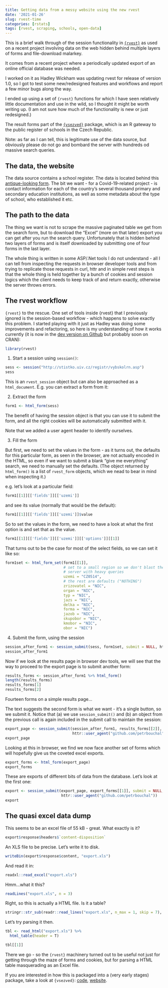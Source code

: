 ```yaml
---
title: Getting data from a messy website using the new rvest
date: '2021-01-26'
slug: rvest-time
categories: [rstats]
tags: [rvest, scraping, schools, open-data]
---
```


This is a brief walk through of the session functionality in [`{rvest}`](https://rvest.tidyverse.org/) as used on a recent project involving data on the web hidden behind multiple layers of forms and file-download malarkey.

It comes from a recent project where a periodically updated export of an online official database was needed.

I worked on it as Hadley Wickham was updating rvest for release of version 1.0, so I got to test some new/redesigned features and workflows and report a few minor bugs along the way.

I ended up using a set of `{rvest}` functions for which I have seen relatively little documentation and use in the wild, so I thought it might be worth writing up. (I am not sure how much of the functionality is new or just redesigned.)

The result forms part of the [`{vsezved}`](https://petrbouchal.xyz/vsezved) package, which is an R gateway to the public register of schools in the Czech Republic.

Note: as far as I can tell, this is legitimate use of the data source, but obviously please do not go and bombard the server with hundreds od massive search queries.

## The data, the website

The data source contains a school register. The data is located behind this [antique-looking form](http://stistko.uiv.cz/registr/vybskolrn.asp). The bit we want - for a Covid-19-related project - is contact information for each of the country's several thousand primary and secondary education institutions, as well as some metadata about the type of school, who established it etc.

## The path to the data

The thing we want is not to scrape the massive paginated table we get from the search form, but to download the "Excel" (more on that later) export you can get after you run the search query. Unfortunately that is hidden behind two layers of forms and is itself downloaded by submitting one of four forms in the last layer.

The whole thing is written in some ASP/.Net tools I do not understand - all I can tell from inspecting the requests in browser developer tools and from trying to replicate those requests in curl, httr and in simple rvest steps is that the whole thing is held together by a bunch of cookies and session logics which the client needs to keep track of and return exactly, otherwise the server throws errors.

## The rvest workflow

`{rvest}` to the rescue. One set of tools inside {rvest} that I previously ignored is the session-based workflow - which happens to solve exactly this problem. I started playing with it just as Hadley was doing some improvements and refactoring, so here is my understanding of how it works currently (it is now in the [dev version on Github](https://github.com/tidyverse/rvest/) but probably soon on CRAN):

```r
library(rvest)
```

1. Start a session using `session()`:

```r
sess <- session("http://stistko.uiv.cz/registr/vybskolrn.asp")
sess
```

This is an `rvest_session` object but can also be approached as a `html_document`. E.g. you can extract a form from it:

2. Extract the form 

```r
form1 <- html_form(sess)
```

The benefit of having the session object is that you can use it to submit the form, and all the right cookies will be automatically submitted with it. 

Note that we added a user agent header to identify ourselves.

3. Fill the form

But first, we need to set the values in the form - as it turns out, the defaults for this particular form, as seen in the browser, are not actually encoded in the HTML, so even if we want to submit a blank "give me everything" search, we need to manually set the defaults. (The object returned by `html_form()` is a list of `rvest_form` objects, which we nead to bear in mind when inspecting it.)

e.g. let's look at a particular field:

```r
form1[[1]][['fields']][['uzemi']]
```

and see its value (normally that would be the default):

```r
form1[[1]][['fields']][['uzemi']]$value
```

So to set the values in the form, we need to have a look at what the first option is and set that as the value. 

```r
form1[[1]][['fields']][['uzemi']][['options']][[1]]
```

That turns out to be the case for most of the select fields, so we can set it like so:

```r
form1set <- html_form_set(form1[[1]], 
                          # set to a small region so we don't blast the 
                          # server with heavy queries
                          uzemi = "CZ0514", 
                          # the rest are defaults ("NOTHING")
                          zrizovatel = "NIC",
                          organ = "NIC",
                          typ = "NIC",
                          jazs = "NIC",
                          delka = "NIC",
                          forma = "NIC",
                          jazob = "NIC",
                          skupobor = "NIC",
                          kmobor = "NIC",
                          obor = "NIC")
```

4. Submit the form, using the session

```r
session_after_form1 <- session_submit(sess, form1set, submit = NULL, httr::user_agent("github.com/petrbouchal"))
session_after_form1
```

Now if we look at the results page in browser dev tools, we will see that the way to proceed to the export page is to submit another form:

```r
results_forms <- session_after_form1 %>% html_form()
length(results_forms)
results_forms[1]
results_forms[2]
```

Fourteen forms on a simple results page...

The text suggests the second form is what we want - it's a single button, so we submit it. Notice that (a) we use `session_submit()` and (b) an object from the previous call is again included in the submit call to maintain the session:

```r
export_page <- session_submit(session_after_form1, results_forms[[2]], submit = NULL,
                              httr::user_agent("github.com/petrbouchal"))
export_page
```

Looking at this in browser, we find we now face another set of forms which will hopefully give us the coveted excel exports.

```r
export_forms <- html_form(export_page)
export_forms
```

These are exports of different bits of data from the database. Let's look at the first one:

```r
export <- session_submit(export_page, export_forms[[1]], submit = NULL,
                         httr::user_agent("github.com/petrbouchal"))
export
```

## The quasi excel data dump

This seems to be an excel file of 55 kB - great. What exactly is it?

```r
export$response$headers$`content-disposition`
```

An XLS file to be precise. Let's write it to disk.

```r
writeBin(export$response$content, "export.xls")
```

And read it in:

```r
readxl::read_excel("export.xls")
```

Hmm...what it this?

```r
readLines("export.xls", n = 3)
```

Right, so this is actually a HTML file. Is it a table?

```r
stringr::str_sub(readr::read_lines("export.xls", n_max = 1, skip = 7), 1, 100)
```

Let's try parsing it then.

```r
tbl <- read_html("export.xls") %>% 
  html_table(header = T)

```

```r
tbl[[1]]
```
There we go - so the `{rvest}` machinery turned out to be useful not just for getting through the maze of forms and cookies, but for parsing a HTML table masquerading as an Excel file.

If you are interested in how this is packaged into a (very early stages) package, take a look at `{vsezved}`: [code](https://github.com/petrbouchal/vsezved), [website](https://petrbouchal.xyz/vsezved).
